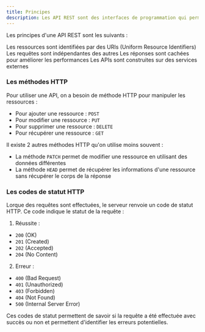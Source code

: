 ```yaml
---
title: Principes
description: Les API REST sont des interfaces de programmation qui permettent de communiquer avec des serveurs web. Elles sont basées sur le protocole HTTP et permettent de manipuler des ressources.
---
```


Les principes d'une API REST sont les suivants :

<Cards>
<Card title="RESTful" icon="📦"> Les ressources sont identifiées par des URIs (Uniform Resource Identifiers) </Card>
<Card title="Stateless" icon="🔄"> Les requêtes sont indépendantes des autres </Card>
<Card title="Cacheable" icon="📦"> Les réponses sont cachées pour améliorer les performances </Card>
<Card title="Layered" icon="📦"> Les APIs sont construites sur des services externes </Card>
</Cards>


### Les méthodes HTTP

Pour utiliser une API, on a besoin de méthode HTTP pour manipuler les ressources : 

- Pour ajouter une ressource : ```POST```
- Pour modifier une ressource : ```PUT```
- Pour supprimer une ressource : ```DELETE```
- Pour récupérer une ressource : ```GET```

Il existe 2 autres méthodes HTTP qu'on utilise moins souvent :

- La méthode ```PATCH``` permet de modifier une ressource en utilisant des données différentes
- La méthode ```HEAD``` permet de récupérer les informations d'une ressource sans récupérer le corps de la réponse


### Les codes de statut HTTP

Lorque des requêtes sont effectuées, le serveur renvoie un code de statut HTTP. Ce code indique le statut de la requête :

1. Réussite : 
- ```200``` (OK)
- ```201``` (Created)
- ```202``` (Accepted)
- ```204``` (No Content)

2. Erreur : 
- ```400``` (Bad Request)
- ```401``` (Unauthorized)
- ```403``` (Forbidden)
- ```404``` (Not Found)
- ```500``` (Internal Server Error)


Ces codes de statut permettent de savoir si la requête a été effectuée avec succès ou non et permettent d'identifier les erreurs potentielles.